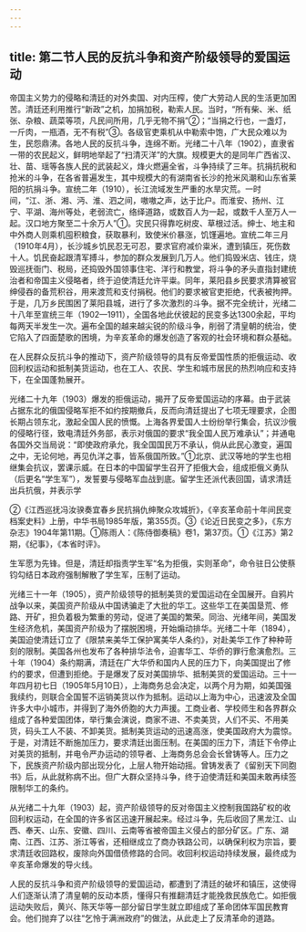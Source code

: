 ```yaml
---
---
---
```

title: 第二节人民的反抗斗争和资产阶级领导的爱国运动
---



帝国主义势力的侵略和清廷的对外卖国、对内压榨，使广大劳动人民的生活更加困苦。清廷还利用推行“新政”之机，加捐加税，勒索人民。当时，“所有柴、米、纸张、杂粮、蔬菜等项，凡民间所用，几乎无物不捐”②；“当捐之行也，一盏灯，一斤肉，一瓶酒，无不有税”③。各级官吏乘机从中勒索中饱，广大民众难以为生，民怨鼎沸。各地人民的反抗斗争，连绵不断。光绪二十八年（1902），直隶省一带的农民起义，鲜明地举起了“扫清灭洋”的大旗。规模更大的是同年广西省汉、壮、苗、瑶等各族人民的武装起义，烽火燃遍全省，斗争持续了三年。抗捐抗税和抢米的斗争，在各省普遍发生，其中规模大的有湖南省长沙的抢米风潮和山东省莱阳的抗捐斗争。宣统二年（1910），长江流域发生严重的水旱灾荒。一时间，“江、浙、湘、沔、淮、泗之间，嗷嗷之声，达于比户。而淮安、扬州、江宁、平湖、海州等处，老弱流亡，络绎道路，或数百人为一起，或数千人至万人一起。汉口地方聚至二十余万人”①。灾民只得靠吃树皮、草根过活。绅士、地主和中外商人则乘机囤积粮食，获取暴利，致使米价暴涨，饥馑遍地。宣统二年三月（1910年4月），长沙城乡饥民忍无可忍，要求官府减价粜米，遭到镇压，死伤数十人。饥民奋起跟清军搏斗，参加的群众发展到几万人。他们捣毁米店、钱庄，烧毁巡抚衙门、税局，还捣毁外国领事住宅、洋行和教堂，将斗争的矛头直指封建统治者和帝国主义侵略者，终于迫使清廷允许平粜。同年，莱阳县乡民要求清算被官绅侵吞的备荒积谷，用来渡荒和支付捐税。他们的要求被官吏拒绝，代表被拘押。于是，几万乡民围困了莱阳县城，进行了多次激烈的斗争。据不完全统计，光绪二十八年至宣统三年（1902—1911），全国各地此伏彼起的民变多达1300余起，平均每两天半发生一次。遍布全国的越来越尖锐的阶级斗争，削弱了清皇朝的统治，使它陷入了四面楚歌的困境，为辛亥革命的爆发创造了客观的社会环境和群众基础。

在人民群众反抗斗争的推动下，资产阶级领导的具有反帝爱国性质的拒俄运动、收回利权运动和抵制美货运动，也在工人、农民、学生和城市居民的热烈响应和支持下，在全国蓬勃展开。

光绪二十九年（1903）爆发的拒俄运动，揭开了反帝爱国运动的序幕。由于武装占据东北的俄国侵略军拒不如约按期撤兵，反而向清廷提出了七项无理要求，企图长期占领东北，激起全国人民的愤慨。上海各界爱国人士纷纷举行集会，抗议沙俄的侵略行径，致电清廷外务部，表示对俄国的要求“我全国人民万难承认”；并通电各国外交当局说：“即使政府承允，我全国国民万不承认，倘从此民心激变，遍国之中，无论何地，再见仇洋之事，皆系俄国所致。”①北京、武汉等地的学生也相继集会抗议，罢课示威。在日本的中国留学生召开了拒俄大会，组成拒俄义勇队（后更名“学生军”），发誓要与侵略军血战到底。留学生还派代表回国，请求清廷出兵抗俄，并表示学

②《江西巡抚冯汝骙奏宜春乡民抗捐仇绅聚众攻城折》，《辛亥革命前十年间民变档案史料》上册，中华书局1985年版，第355页。③《论近日民变之多》，《东方杂志》1904年第11期。①陈雨人：《陈侍御奏稿》卷1，第37页。①《江苏》第2期，《纪事》，《本省时评》。

生军愿为先锋。但是，清廷却指责学生军“名为拒俄，实则革命”，命令驻日公使蔡钧勾结日本政府强制解散了学生军，压制了运动。

光绪三十一年（1905），资产阶级领导的抵制美货的爱国运动在全国展开。自鸦片战争以来，美国资产阶级从中国诱骗走了大批的华工。这些华工在美国垦荒、修路、开矿，担负着极为繁重的劳动，促进了美国的繁荣。同治、光绪年间，美国发生经济危机，美国资产阶级为了摆脱困境，开始煽动排华。光绪二十年（1894），美国迫使清廷订立了《限禁来美华工保护寓美华人条约》，对赴美华工作了种种苛刻的限制。美国各州也发布了各种排华法令，迫害华工、华侨的罪行愈演愈烈。三十年（1904）条约期满，清廷在广大华侨和国内人民的压力下，向美国提出了修约的要求，但遭到拒绝。于是爆发了反对美国排华、抵制美货的爱国运动。三十一年四月初七日（1905年5月10日），上海商务总会决定，以两个月为期，如美国强我续约，则联合全国誓不运销美货以作为抵制。运动以上海为中心，迅速波及全国许多大中小城市，并得到了海外侨胞的大力声援。工商业者、学校师生和各界群众组成了各种爱国团体，举行集会演说，商家不进、不卖美货，人们不买、不用美货，码头工人不装、不卸美货。抵制美货运动的迅速高涨，使美国政府大为震惊。于是，对清廷不断施加压力，要求清廷出面压制。在美国的压力下，清廷下令停止对美货的抵制，并电令严办运动的领导者、上海商务总会会长曾铸等人。压力之下，民族资产阶级内部出现分化，上层人物开始动摇。曾铸发表了《留别天下同胞书》后，从此就称病不出。但广大群众坚持斗争，终于迫使清廷和美国未敢再续签限制华工的条约。

从光绪二十九年（1903）起，资产阶级领导的反对帝国主义控制我国路矿权的收回利权运动，在全国的许多省区迅速开展起来。经过斗争，先后收回了黑龙江、山西、奉天、山东、安徽、四川、云南等省被帝国主义侵占的部分矿区。广东、湖南、江西、江苏、浙江等省，还相继成立了商办铁路公司，以确保利权为宗旨，要求清廷收回路权，废除向外国借债修路的合同。收回利权运动持续发展，最终成为辛亥革命爆发的导火线。

人民的反抗斗争和资产阶级领导的爱国运动，都遭到了清廷的破坏和镇压，这使得人们逐渐认清了清皇朝的反动本质，懂得只有推翻清廷才能挽救民族危亡。如拒俄运动失败后，黄兴、陈天华等一部分留日学生就立即组成了革命团体军国民教育会。他们抛弃了以往“乞怜于满洲政府”的做法，从此走上了反清革命的道路。